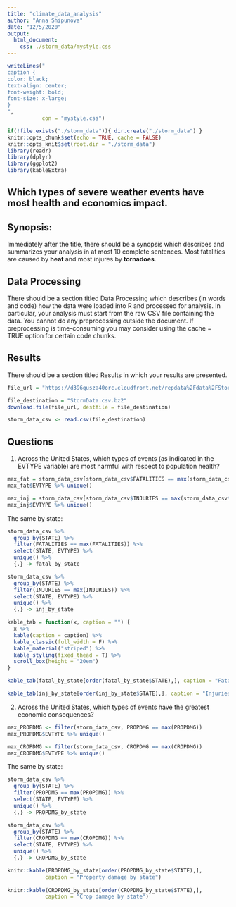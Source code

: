 ```yaml
---
title: "climate_data_analysis"
author: "Anna Shipunova"
date: "12/5/2020"
output: 
  html_document:
    css: ./storm_data/mystyle.css
---
```


```r

writeLines("
caption {
color: black;
text-align: center;
font-weight: bold;
font-size: x-large;
}
", 
           con = "mystyle.css")
```

```r
if(!file.exists("./storm_data")){ dir.create("./storm_data") }
knitr::opts_chunk$set(echo = TRUE, cache = FALSE)
knitr::opts_knit$set(root.dir = "./storm_data")
library(readr)
library(dplyr)
library(ggplot2)
library(kableExtra)

```

## Which types of severe weather events have most health and economics impact.

## Synopsis:  
Immediately after the title, there should be a synopsis which describes and summarizes your analysis in at most 10 complete sentences.
Most fatalities are caused by **heat** and most injures by **tornadoes**.

## Data Processing  
There should be a section titled Data Processing which describes (in words and code) how the data were loaded into R and processed for analysis. In particular, your analysis must start from the raw CSV file containing the data. You cannot do any preprocessing outside the document. If preprocessing is time-consuming you may consider using the \color{red}{\verb|cache = TRUE|}cache = TRUE option for certain code chunks.

## Results  
There should be a section titled Results in which your results are presented.

```r
file_url = "https://d396qusza40orc.cloudfront.net/repdata%2Fdata%2FStormData.csv.bz2"

file_destination = "StormData.csv.bz2"
download.file(file_url, destfile = file_destination)

storm_data_csv <- read.csv(file_destination)

```
## Questions

1. Across the United States, which types of events (as indicated in the EVTYPE variable) are most harmful with respect to population health?  

```r
max_fat = storm_data_csv[storm_data_csv$FATALITIES == max(storm_data_csv$FATALITIES),]
max_fat$EVTYPE %>% unique()

max_inj = storm_data_csv[storm_data_csv$INJURIES == max(storm_data_csv$INJURIES),]
max_inj$EVTYPE %>% unique()

```

The same by state:

```r

storm_data_csv %>% 
  group_by(STATE) %>%
  filter(FATALITIES == max(FATALITIES)) %>%
  select(STATE, EVTYPE) %>% 
  unique() %>%
  {.} -> fatal_by_state

storm_data_csv %>% 
  group_by(STATE) %>%
  filter(INJURIES == max(INJURIES)) %>%
  select(STATE, EVTYPE) %>% 
  unique() %>%
  {.} -> inj_by_state

```

```r

kable_tab = function(x, caption = "") {
  x %>%
  kable(caption = caption) %>%
  kable_classic(full_width = F) %>%
  kable_material("striped") %>%
  kable_styling(fixed_thead = T) %>%
  scroll_box(height = "20em")
}

kable_tab(fatal_by_state[order(fatal_by_state$STATE),], caption = "Fatalities by state")

kable_tab(inj_by_state[order(inj_by_state$STATE),], caption = "Injuries by state")

```

2. Across the United States, which types of events have the greatest economic consequences?

```r
max_PROPDMG <- filter(storm_data_csv, PROPDMG == max(PROPDMG)) 
max_PROPDMG$EVTYPE %>% unique()

max_CROPDMG <- filter(storm_data_csv, CROPDMG == max(CROPDMG)) 
max_CROPDMG$EVTYPE %>% unique()

```

The same by state:

```r

storm_data_csv %>% 
  group_by(STATE) %>%
  filter(PROPDMG == max(PROPDMG)) %>%
  select(STATE, EVTYPE) %>% 
  unique() %>%
  {.} -> PROPDMG_by_state

storm_data_csv %>% 
  group_by(STATE) %>%
  filter(CROPDMG == max(CROPDMG)) %>%
  select(STATE, EVTYPE) %>% 
  unique() %>%
  {.} -> CROPDMG_by_state

```

```r
knitr::kable(PROPDMG_by_state[order(PROPDMG_by_state$STATE),], 
            caption = "Property damage by state")
 
knitr::kable(CROPDMG_by_state[order(CROPDMG_by_state$STATE),], 
            caption = "Crop damage by state")
```
